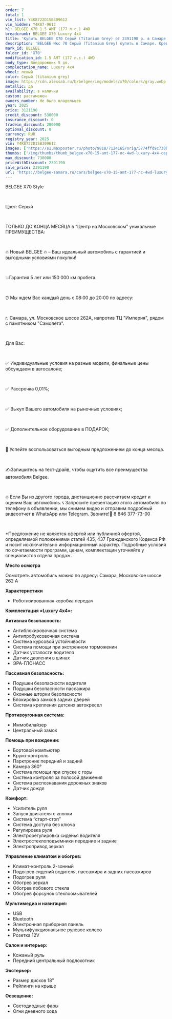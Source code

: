 ```yaml
---
order: 7
total: 1
vin_list: Y4K8722D1SB309612
vin_hidden: Y4K87-9612
h1: BELGEE X70 1.5 AMT (177 л.с.) 4WD
breadcrumb: BELGEE X70 Luxury 4х4
title: 'Купить BELGEE X70 Серый (Titanium Grey) от 2391190 р. в Самаре. Цены и комплектации на новые авто в автосалоне официального дилера BELGEE'
description: 'BELGEE Икс 70 Серый (Titanium Grey) купить в Самаре. Кредит от 0,01%, авторассрочка, скидки на все автомобили от розничной цены. Гарантия 3 года или 100 000 км. Звонить по тел.: +7 (846) 377-73-00'
mark_id: BELGEE
folder_id: 'X70'
modification_id: 1.5 AMT (177 л.с.) 4WD
body_type: Внедорожник 5 дв.
complectation_name: Luxury 4х4
wheel: левый
color: Серый (titanium grey)
image: https://cdn.alexsab.ru/b/belgee/img/models/x70/colors/gray.webp
metallic: да
availability: в наличии
custom: растаможен
owners_number: Не было владельцев
year: 2025
price: 3121190
credit_discount: 530000
insurance_discount: 0
tradein_discount: 200000
optional_discount: 0
currency: RUR
registry_year: 2025
vin: Y4K8722D1SB309612
images: ['https://s1.maxposter.ru/photo/9818/7124165/orig/5774ffd9c738b209e3e70ae080d40bd5.jpg?sid=14', 'https://s1.maxposter.ru/photo/9818/7124165/orig/80ae842023d3003209e25aebee04da87.jpg?sid=14', 'https://s1.maxposter.ru/photo/9818/7124165/orig/140177d5d51279045ed5c17d7b695eb4.jpg?sid=14', 'https://s1.maxposter.ru/photo/9818/7124165/orig/5f5686d069437d1e9ce6f481152f11c3.jpg?sid=14', 'https://s1.maxposter.ru/photo/9818/7124165/orig/e05829678abf5ca85dc17b76da20abd6.jpg?sid=14', 'https://s1.maxposter.ru/photo/9818/7124165/orig/ddb0a6dbf73b35c60f38c5ea15926173.jpg?sid=14', 'https://s1.maxposter.ru/photo/9818/7124165/orig/cec65e746b7e95fe7a34ab847449624e.jpg?sid=14', 'https://s1.maxposter.ru/photo/9818/7124165/orig/fbf4d78d91d755da27c97251ebbe300b.jpg?sid=14', 'https://s1.maxposter.ru/photo/9818/7124165/orig/3474670041118e0b7c7fe2d163a4be75.jpg?sid=14', 'https://s1.maxposter.ru/photo/9818/7124165/orig/51eb97112f22ca068940a0eaa8ddab6c.jpg?sid=14', 'https://s1.maxposter.ru/photo/9818/7124165/orig/18bdf6199a7c5c402bbb85ed5435e078.jpg?sid=14', 'https://s1.maxposter.ru/photo/9818/7124165/orig/cf84a780bcda43c5673a72a69fc337dd.jpg?sid=14', 'https://s1.maxposter.ru/photo/9818/7124165/orig/109bdcc0009858e18857ea836f4ed587.jpg?sid=14', 'https://s1.maxposter.ru/photo/9818/7124165/orig/96edca68feafc5b8b8bd98df86064ae8.jpg?sid=14', 'https://s1.maxposter.ru/photo/9818/7124165/orig/8badfbff09fd2851156581ff77cf6558.jpg?sid=14', 'https://s1.maxposter.ru/photo/9818/7124165/orig/ba63da32969a8d4c6644a64bc5ec3627.jpg?sid=14', 'https://s1.maxposter.ru/photo/9818/7124165/orig/1deaab1d95eb6d86c1c2449dd2e618e6.jpg?sid=14', 'https://s1.maxposter.ru/photo/9818/7124165/orig/e3f4f6c331440b74ebeadf3208bf7070.jpg?sid=14', 'https://s1.maxposter.ru/photo/9818/7124165/orig/b84ca77b4e25e6c995049fd9c145c39a.jpg?sid=14', 'https://s1.maxposter.ru/photo/9818/7124165/orig/9e22cd2bfdf902478025d16c1bdbf638.jpg?sid=14', 'https://s1.maxposter.ru/photo/9818/7124165/orig/d45663d36ec8d51f4f9cfa3e1d610239.jpg?sid=14', 'https://s1.maxposter.ru/photo/9818/7124165/orig/558c2509c84efc44deb735a116e71cd2.jpg?sid=14', 'https://s1.maxposter.ru/photo/9818/7124165/orig/1200f9673aeb52cbe3d624304787fe7c.jpg?sid=14', 'https://s1.maxposter.ru/photo/9818/7124165/orig/5fa1eeb0491c6a48007a3e543777842b.jpg?sid=14', 'https://s1.maxposter.ru/photo/9818/7124165/orig/cf96fda506b0d7cb782d50973b1ba2d3.jpg?sid=14', 'https://s1.maxposter.ru/photo/9818/7124165/orig/1aa28e45c44ff9a2fa1a334b83edb00a.jpg?sid=14', 'https://s1.maxposter.ru/photo/9818/7124165/orig/1ccbbb69c3d6958139cc2cbeb84da6b5.jpg?sid=14']
thumbs: ['/img/thumbs/thumb_belgee-x70-15-amt-177-лс-4wd-luxury-4х4-серый-titanium-grey-2025_40bd5_0.webp', '/img/thumbs/thumb_belgee-x70-15-amt-177-лс-4wd-luxury-4х4-серый-titanium-grey-2025_4da87_1.webp', '/img/thumbs/thumb_belgee-x70-15-amt-177-лс-4wd-luxury-4х4-серый-titanium-grey-2025_95eb4_2.webp', '/img/thumbs/thumb_belgee-x70-15-amt-177-лс-4wd-luxury-4х4-серый-titanium-grey-2025_f11c3_3.webp', '/img/thumbs/thumb_belgee-x70-15-amt-177-лс-4wd-luxury-4х4-серый-titanium-grey-2025_0abd6_4.webp']
max_discount: 730000
priceWithDiscount: 2391190
sale_price: 2391190
url: 'https://belgee-samara.ru/cars/belgee-x70-15-amt-177-лс-4wd-luxury-4х4-серый-titanium-grey-2025/'
---
```

<p>
 <p>
  ВЕLGEЕ X70 Style
  <br/>
 </p>
 <br/>
 <p>
  Цвет: Серый
  <br/>
 </p>
 <br/>
 <p>
  TOЛЬКО ДО KОНЦA MЕСЯЦА в “Центр на Московском” уникальныe ПPЕИMУЩЕСТВА:
  <br/>
 </p>
 <br/>
 <p>
  🔥 Новый ВЕLGЕЕ  🔥 – Ваш идеальный автомобиль с гарантией и выгодными условиями покупки!
  <br/>
 </p>
 <br/>
 <p>
  💥Гарантия 5 лет или 150 000 км пробега.
  <br/>
 </p>
 <br/>
 <p>
  ⏰ Мы ждем Вас каждый день с 08:00 до 20:00 по адресу:
  <br/>
 </p>
 <br/>
 <p>
  г. Самара, ул. Московское шоссе 262А, напротив ТЦ "Империя", рядом с памятником "Самолета".
  <br/>
 </p>
 <br/>
 <p>
  Для Вас:
  <br/>
 </p>
 <br/>
 <p>
  ✅ Индивидуальные условия на разные модели, финальные цены обсуждаем в автосалоне;
  <br/>
 </p>
 <br/>
 <p>
  ✅ Рассрочка 0,01%;
  <br/>
 </p>
 <br/>
 <p>
  ✅ Выкуп Вашего автомобиля на рыночных условиях;
  <br/>
 </p>
 <br/>
 <p>
  ✅ Дополнительное оборудование в ПОДАРОК;
  <br/>
 </p>
 <br/>
 <p>
  📆 Успейте воспользоваться выгодным предложением до конца месяца.
  <br/>
 </p>
 <br/>
 <p>
  ✍️Запишитесь на тест-драйв, чтобы ощутить все преимущества автомобиля Веlgее.
  <br/>
 </p>
 <br/>
 <p>
  🔥 Если Вы из другого города, дистанционно рассчитаем кредит и оценим Ваш автомобиль. 📞 Запросите презентацию этого автомобиля по телефону в объявлении, мы снимем видео и отправим подробный видеоотчет в WhаtsАрр или Теlеgrаm. Звоните!📲 8 846 377-73-00
  <br/>
 </p>
 <br/>
 <p>
  *Предложение не является офертой или публичной офертой, определяемой положениями статей 435, 437 Гражданского Кодекса РФ и носит исключительно информационный характер. Подробные условия по сочетаемости программ, ценам, комплектации уточняйте у специалистов отдела продаж.
 </p>
 <p>
  <strong>
   Место осмотра
  </strong>
 </p>
 <p>
  Осмотреть автомобиль можно по адресу: Самара, Московское шоссе 262 А
 </p>
 <p>
  <strong>
   Характеристики
  </strong>
 </p>
 <ul>
  <li>
   Роботизированная коробка передач
  </li>
 </ul>
 <p>
  <strong>
   Комплектация «Luxury 4х4»:
  </strong>
 </p>
 <p>
  <strong>
   Активная безопасность:
  </strong>
 </p>
 <ul>
  <li>
   Антиблокировочная система
  </li>
  <li>
   Антипробуксовочная система
  </li>
  <li>
   Система курсовой устойчивости
  </li>
  <li>
   Система помощи при экстренном торможении
  </li>
  <li>
   Датчик усталости водителя
  </li>
  <li>
   Датчик давления в шинах
  </li>
  <li>
   ЭРА-ГЛОНАСС
  </li>
 </ul>
 <p>
  <strong>
   Пассивная безопасность:
  </strong>
 </p>
 <ul>
  <li>
   Подушки безопасности водителя
  </li>
  <li>
   Подушки безопасности пассажира
  </li>
  <li>
   Оконные шторки безопасности
  </li>
  <li>
   Блокировка замков задних дверей
  </li>
  <li>
   Система крепления детских автокресел
  </li>
 </ul>
 <p>
  <strong>
   Противоугонная система:
  </strong>
 </p>
 <ul>
  <li>
   Иммобилайзер
  </li>
  <li>
   Центральный замок
  </li>
 </ul>
 <p>
  <strong>
   Помощь при вождении:
  </strong>
 </p>
 <ul>
  <li>
   Бортовой компьютер
  </li>
  <li>
   Круиз-контроль
  </li>
  <li>
   Парктроник передний и задний
  </li>
  <li>
   Камера 360°
  </li>
  <li>
   Система помощи при спуске с горы
  </li>
  <li>
   Система контроля за полосой движения
  </li>
  <li>
   Система распознавания дорожных знаков
  </li>
  <li>
   Датчик дождя
  </li>
 </ul>
 <p>
  <strong>
   Комфорт:
  </strong>
 </p>
 <ul>
  <li>
   Усилитель руля
  </li>
  <li>
   Запуск двигателя с кнопки
  </li>
  <li>
   Система “старт-стоп”
  </li>
  <li>
   Система доступа без ключа
  </li>
  <li>
   Регулировка руля
  </li>
  <li>
   Электрорегулировка сиденья водителя
  </li>
  <li>
   Электростеклоподъемники передние и задние
  </li>
  <li>
   Электропривод зеркал
  </li>
 </ul>
 <p>
  <strong>
   Управление климатом и обогрев:
  </strong>
 </p>
 <ul>
  <li>
   Климат-контроль 2-зонный
  </li>
  <li>
   Подогрев сидений водителя, пассажира и задних пассажиров
  </li>
  <li>
   Подогрев руля
  </li>
  <li>
   Обогрев зеркал
  </li>
  <li>
   Обогрев лобового стекла
  </li>
  <li>
   Обогрев форсунок стеклоомывателей
  </li>
 </ul>
 <p>
  <strong>
   Мультимедиа и навигация:
  </strong>
 </p>
 <ul>
  <li>
   USB
  </li>
  <li>
   Bluetooth
  </li>
  <li>
   Электронная приборная панель
  </li>
  <li>
   Мультифункциональное рулевое колесо
  </li>
  <li>
   Розетка 12V
  </li>
 </ul>
 <p>
  <strong>
   Салон и интерьер:
  </strong>
 </p>
 <ul>
  <li>
   Кожаный руль
  </li>
  <li>
   Передний центральный подлокотник
  </li>
 </ul>
 <p>
  <strong>
   Экстерьер:
  </strong>
 </p>
 <ul>
  <li>
   Размер дисков 18″
  </li>
  <li>
   Рейлинги на крыше
  </li>
 </ul>
 <p>
  <strong>
   Освещение:
  </strong>
 </p>
 <ul>
  <li>
   Светодиодные фары
  </li>
  <li>
   Огни дневного хода
  </li>
 </ul>
</p>
